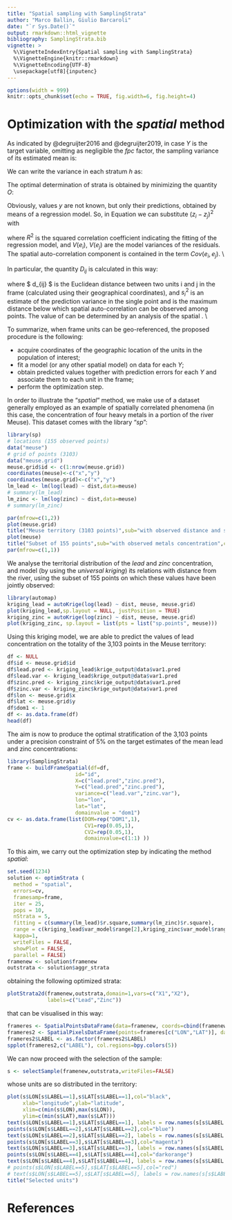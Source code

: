 ```yaml
---
title: "Spatial sampling with SamplingStrata"
author: "Marco Ballin, Giulio Barcaroli"
date: "`r Sys.Date()`"
output: rmarkdown::html_vignette
bibliography: SamplingStrata.bib
vignette: >
  %\VignetteIndexEntry{Spatial sampling with SamplingStrata}
  %\VignetteEngine{knitr::rmarkdown}
  %\VignetteEncoding{UTF-8}
  \usepackage[utf8]{inputenc}
---
```


```r
options(width = 999)
knitr::opts_chunk$set(echo = TRUE, fig.width=6, fig.height=4)
```

# Optimization with the *spatial* method

As indicated by @degruijter2016 and @degruijter2019, in case $Y$ is the target variable, omitting as negligible the *fpc* factor, the sampling variance of its estimated mean is:

\begin{equation} \label{eq1}
V(\hat{\bar{Y}}) = \sum_{h=1}^{H}(N_{h}/N)^{2} S_{h}^{2}/n_{h}
\end{equation}

We can write the variance in each stratum $h$ as:

\begin{equation} \label{eq2}
S_{h}^{2} = \dfrac{1}{N_{h}^{2}} \sum_{i=1}^{N_{h-1}}\sum_{j=i+1}^{N_{h}}(y_{i}-y_{j})^{2}
\end{equation} 

The optimal determination of strata is obtained by minimizing the quantity $O$:

\begin{equation} \label{eq3}
O = \sum_{h=1}^{H} \dfrac{1}{N_{h}^{2}} \{ \sum_{i=1}^{N_{h-1}}  \sum_{j=i+1}^{N_{h}} (y_{i}-y_{j})^{2}\}^{1/2}
\end{equation}

Obviously, values $y$ are not known, but only their predictions, obtained by means of a regression model. So, in Equation \ref{eq3} we can substitute $(z_{i}-z_{j})^{2}$ with 

\begin{equation} \label{eq5}
D_{ij}^{2} = \dfrac{(\tilde{y}_{i}-\tilde{y}_{j})^{2}}{R^{2}} + V(e_{i}) + V(e_{j}) - 2Cov(e_{i},e_{j})
\end{equation}

where $R^{2}$ is the squared correlation coefficient indicating the fitting of the regression model, and $V(e_{i})$, $V(e_{j})$ are the model variances of the residuals. The spatial auto-correlation component is contained in the term $Cov(e_{i},e_{j})$.
\\

In particular, the quantity $D_{ij}$ is calculated in this way:

\begin{equation} \label{eq6}
D_{ij}^{2} = \dfrac{(\tilde{y}_{i}-\tilde{y}_{j})^{2}}{R^{2}} + (s_{i}^{2} + s_{j}^{2}) - 2 s_{i}  s_{j}  e^{-k (d_{ij}/range)}
\end{equation}

where $ d_{ij} $ is the Euclidean distance between two units i and j in the frame (calculated using their geographical coordinates), and $s_{i}^{2}$ is an estimate of the prediction variance in the single point and \textit{range} is the maximum distance below which spatial auto-correlation can be observed among points. The value of \textit{range} can be determined by an analysis of the spatial \textit{variogram}.
\\

To summarize, when frame units can be geo-referenced, the proposed procedure is the following:

* acquire coordinates of the geographic location of the units in the population of interest;
*	fit a \textit{Kriging} model (or any other spatial model) on data for each $Y$;
* obtain predicted values together with prediction errors for each $Y$ and associate them to each unit in the frame;
* perform the optimization step.

In order to illustrate the "*spatial*" method, we make use of a dataset generally employed as an example of spatially correlated phenomena (in this case, the concentration of four heavy metals in a portion of the river Meuse). This dataset comes with the library "*sp*":

```r
library(sp)
# locations (155 observed points)
data("meuse")
# grid of points (3103)
data("meuse.grid")
meuse.grid$id <- c(1:nrow(meuse.grid))
coordinates(meuse)<-c("x","y")
coordinates(meuse.grid)<-c("x","y")
lm_lead <- lm(log(lead) ~ dist,data=meuse)
# summary(lm_lead)
lm_zinc <- lm(log(zinc) ~ dist,data=meuse)
# summary(lm_zinc)
```

```r
par(mfrow=c(1,2))
plot(meuse.grid)
title("Meuse territory (3103 points)",sub="with observed distance and soil values",cex.main=0.8,cex.sub=0.8)
plot(meuse)
title("Subset of 155 points",sub="with observed metals concentration",cex.main=0.8,cex.sub=0.8)
par(mfrow=c(1,1))
```

We analyse the territorial distribution of the *lead* and *zinc* concentration, and model (by using the *universal kriging*) its relations with distance from the river, using the subset of 155 points on which these values have been jointly observed: 

```r
library(automap)
kriging_lead = autoKrige(log(lead) ~ dist, meuse, meuse.grid)
plot(kriging_lead,sp.layout = NULL, justPosition = TRUE)
kriging_zinc = autoKrige(log(zinc) ~ dist, meuse, meuse.grid)
plot(kriging_zinc, sp.layout = list(pts = list("sp.points", meuse)))
```

Using this kriging model, we are able to predict the values of lead concentration on the totality of the 3,103 points in the Meuse territory:

```r
df <- NULL
df$id <- meuse.grid$id
df$lead.pred <- kriging_lead$krige_output@data$var1.pred
df$lead.var <- kriging_lead$krige_output@data$var1.pred
df$zinc.pred <- kriging_zinc$krige_output@data$var1.pred
df$zinc.var <- kriging_zinc$krige_output@data$var1.pred
df$lon <- meuse.grid$x
df$lat <- meuse.grid$y
df$dom1 <- 1
df <- as.data.frame(df)
head(df)
```

The aim is now to produce the optimal stratification of the 3,103 points under a precision constraint of 5\% on the target estimates of the mean lead  and zinc concentrations:

```r
library(SamplingStrata)
frame <- buildFrameSpatial(df=df,
                      id="id",
                      X=c("lead.pred","zinc.pred"),
                      Y=c("lead.pred","zinc.pred"),
                      variance=c("lead.var","zinc.var"),
                      lon="lon",
                      lat="lat",
                      domainvalue = "dom1")
cv <- as.data.frame(list(DOM=rep("DOM1",1),
                         CV1=rep(0.05,1),
                         CV2=rep(0.05,1),
                         domainvalue=c(1:1) ))
```

To this aim, we carry out the optimization step by indicating the method *spatial*:

```r
set.seed(1234)
solution <- optimStrata (
  method = "spatial",
  errors=cv, 
  framesamp=frame,
  iter = 25,
  pops = 10,
  nStrata = 5,
  fitting = c(summary(lm_lead)$r.square,summary(lm_zinc)$r.square),
  range = c(kriging_lead$var_model$range[2],kriging_zinc$var_model$range[2]),
  kappa=1,
  writeFiles = FALSE,
  showPlot = FALSE,
  parallel = FALSE)
framenew <- solution$framenew
outstrata <- solution$aggr_strata
```

obtaining the following optimized strata:

```r
plotStrata2d(framenew,outstrata,domain=1,vars=c("X1","X2"),
             labels=c("Lead","Zinc"))
```

that can be visualised in this way:

```r
frameres <- SpatialPointsDataFrame(data=framenew, coords=cbind(framenew$LON,framenew$LAT) )
frameres2 <- SpatialPixelsDataFrame(points=frameres[c("LON","LAT")], data=framenew)
frameres2$LABEL <- as.factor(frameres2$LABEL)
spplot(frameres2,c("LABEL"), col.regions=bpy.colors(5))
```

We can now proceed with the selection of the sample:

```r
s <- selectSample(framenew,outstrata,writeFiles=FALSE)
```

whose units are so distributed in the territory:

```r
plot(s$LON[s$LABEL==1],s$LAT[s$LABEL==1],col="black",
     xlab="longitude",ylab="latitude",
     xlim=c(min(s$LON),max(s$LON)),
     ylim=c(min(s$LAT),max(s$LAT)))
text(s$LON[s$LABEL==1],s$LAT[s$LABEL==1], labels = row.names(s[s$LABEL == 1,]), pos = 2, cex=0.6)
points(s$LON[s$LABEL==2],s$LAT[s$LABEL==2],col="blue")
text(s$LON[s$LABEL==2],s$LAT[s$LABEL==2], labels = row.names(s[s$LABEL == 2,]), pos = 4, cex=0.6, col="blue")
points(s$LON[s$LABEL==3],s$LAT[s$LABEL==3],col="magenta")
text(s$LON[s$LABEL==3],s$LAT[s$LABEL==3], labels = row.names(s[s$LABEL == 3,]), pos = 3, cex=0.6, col="darkorange")
points(s$LON[s$LABEL==4],s$LAT[s$LABEL==4],col="darkorange")
text(s$LON[s$LABEL==4],s$LAT[s$LABEL==4], labels = row.names(s[s$LABEL == 4,]), pos = 1, cex=0.6, col="yellow")
# points(s$LON[s$LABEL==5],s$LAT[s$LABEL==5],col="red")
# text(s$LON[s$LABEL==5],s$LAT[s$LABEL==5], labels = row.names(s[s$LABEL == 5,]), pos = 4, cex=0.6, col="red")
title("Selected units")

```

# References